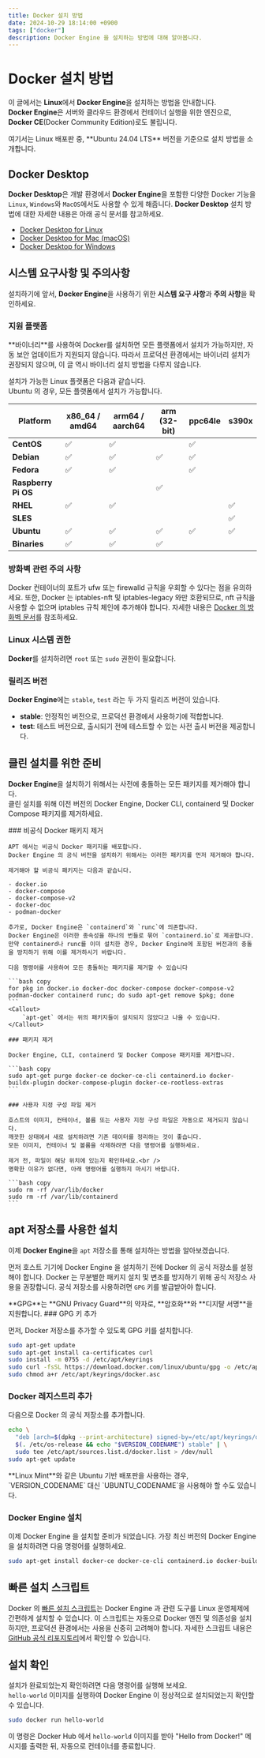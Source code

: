 ```yaml
---
title: Docker 설치 방법
date: 2024-10-29 18:14:00 +0900
tags: ["docker"]
description: Docker Engine 을 설치하는 방법에 대해 알아봅니다.
---
```



# Docker 설치 방법

이 글에서는 **Linux**에서 **Docker Engine**을 설치하는 방법을 안내합니다.<br />
**Docker Engine**은 서버와 클라우드 환경에서 컨테이너 실행을 위한 엔진으로, **Docker CE**(Docker Community Edition)로도 불립니다.

<Callout type="info">
	여기서는 Linux 배포판 중, **Ubuntu 24.04 LTS** 버전을 기준으로 설치 방법을 소개합니다.
</Callout>

## Docker Desktop

**Docker Desktop**은 개발 환경에서 **Docker Engine**을 포함한 다양한 Docker 기능을 `Linux`, `Windows`와 `MacOS`에서도 사용할 수 있게 해줍니다.
**Docker Desktop** 설치 방법에 대한 자세한 내용은 아래 공식 문서를 참고하세요.

- [Docker Desktop for Linux](https://docs.docker.com/desktop/install/linux/)
- [Docker Desktop for Mac (macOS)](https://docs.docker.com/desktop/install/mac-install/)
- [Docker Desktop for Windows](https://docs.docker.com/desktop/install/windows-install/)

## 시스템 요구사항 및 주의사항

설치하기에 앞서, **Docker Engine**을 사용하기 위한 **시스템 요구 사항**과 **주의 사항**을 확인하세요.

### 지원 플랫폼

<Callout>
	**바이너리**를 사용하여 Docker를 설치하면 모든 플랫폼에서 설치가 가능하지만, 자동 보안 업데이트가 지원되지 않습니다.
	따라서 프로덕션 환경에서는 바이너리 설치가 권장되지 않으며, 이 글 역시 바이너리 설치 방법을 다루지 않습니다.
</Callout>

설치가 가능한 Linux 플랫폼은 다음과 같습니다.<br />
Ubuntu 의 경우, 모든 플랫폼에서 설치가 가능합니다.

| Platform              | x86_64 / amd64 | arm64 / aarch64 | arm (32-bit) | ppc64le | s390x |
|-----------------------|----------------|------------------|--------------|---------|-------|
| **CentOS**            | ✅             | ✅               |              | ✅       |       |
| **Debian**            | ✅             | ✅               | ✅           | ✅       |       |
| **Fedora**            | ✅             | ✅               |              | ✅       |       |
| **Raspberry Pi OS**   |                |                  | ✅           |         |       |
| **RHEL**              | ✅             | ✅               |              |         | ✅     |
| **SLES**              |                |                  |              |         | ✅     |
| **Ubuntu**            | ✅             | ✅               | ✅           | ✅       | ✅     |
| **Binaries**          | ✅             | ✅               | ✅           |         |       |

### 방화벽 관련 주의 사항

Docker 컨테이너의 포트가 ufw 또는 firewalld 규칙을 우회할 수 있다는 점을 유의하세요.
또한, Docker 는 iptables-nft 및 iptables-legacy 와만 호환되므로, nft 규칙을 사용할 수 없으며 iptables 규칙 체인에 추가해야 합니다.
자세한 내용은 [Docker 의 방화벽 문서](https://docs.docker.com/network/iptables/)를 참조하세요.

### Linux 시스템 권한

**Docker**를 설치하려면 `root` 또는 `sudo` 권한이 필요합니다.

### 릴리즈 버전

**Docker Engine**에는 `stable`, `test` 라는 두 가지 릴리즈 버전이 있습니다.

- **stable**: 안정적인 버전으로, 프로덕션 환경에서 사용하기에 적합합니다.
- **test**: 테스트 버전으로, 출시되기 전에 테스트할 수 있는 사전 출시 버전을 제공합니다.

## 클린 설치를 위한 준비

**Docker Engine**을 설치하기 위해서는 사전에 충돌하는 모든 패키지를 제거해야 합니다.<br />
클린 설치를 위해 이전 버전의 Docker Engine, Docker CLI, containerd 및 Docker Compose 패키지를 제거하세요.

<Steps>
	### 비공식 Docker 패키지 제거

	APT 에서는 비공식 Docker 패키지를 배포합니다.
	Docker Engine 의 공식 버전을 설치하기 위해서는 이러한 패키지를 먼저 제거해야 합니다.

	제거해야 할 비공식 패키지는 다음과 같습니다.

	- docker.io
	- docker-compose
	- docker-compose-v2
	- docker-doc
	- podman-docker

	추가로, Docker Engine은 `containerd`와 `runc`에 의존합니다.
	Docker Engine은 이러한 종속성을 하나의 번들로 묶어 `containerd.io`로 제공합니다.
	만약 containerd나 runc를 이미 설치한 경우, Docker Engine에 포함된 버전과의 충돌을 방지하기 위해 이를 제거하시기 바랍니다.

	다음 명령어를 사용하여 모든 충돌하는 패키지를 제거할 수 있습니다

	```bash copy
	for pkg in docker.io docker-doc docker-compose docker-compose-v2 podman-docker containerd runc; do sudo apt-get remove $pkg; done
	```
	<Callout>
		`apt-get` 에서는 위의 패키지들이 설치되지 않았다고 나올 수 있습니다.
	</Callout>

	### 패키지 제거

	Docker Engine, CLI, containerd 및 Docker Compose 패키지를 제거합니다.

	```bash copy
	sudo apt-get purge docker-ce docker-ce-cli containerd.io docker-buildx-plugin docker-compose-plugin docker-ce-rootless-extras
	```

	### 사용자 지정 구성 파일 제거

	호스트의 이미지, 컨테이너, 볼륨 또는 사용자 지정 구성 파일은 자동으로 제거되지 않습니다.
	깨끗한 상태에서 새로 설치하려면 기존 데이터를 정리하는 것이 좋습니다.
	모든 이미지, 컨테이너 및 볼륨을 삭제하려면 다음 명령어를 실행하세요.

	제거 전, 파일이 해당 위치에 있는지 확인하세요.<br />
	명확한 이유가 없다면, 아래 명령어를 실행하지 마시기 바랍니다.

	```bash copy
	sudo rm -rf /var/lib/docker
	sudo rm -rf /var/lib/containerd
	```
</Steps>

## apt 저장소를 사용한 설치

이제 **Docker Engine**을 `apt` 저장소를 통해 설치하는 방법을 알아보겠습니다.

먼저 호스트 기기에 Docker Engine 을 설치하기 전에 Docker 의 공식 저장소를 설정해야 합니다.
Docker 는 무분별한 패키지 설치 및 변조를 방지하기 위해 공식 저장소 사용을 권장합니다.
공식 저장소를 사용하려면 `GPG` 키를 발급받아야 합니다.

<Callout type="info">
	**GPG**는 **GNU Privacy Guard**의 약자로, **암호화**와 **디지턀 서명**을 지원합니다.
</Callout>

<Steps>
### GPG 키 추가

먼저, Docker 저장소를 추가할 수 있도록 GPG 키를 설치합니다.

```bash copy
sudo apt-get update
sudo apt-get install ca-certificates curl
sudo install -m 0755 -d /etc/apt/keyrings
sudo curl -fsSL https://download.docker.com/linux/ubuntu/gpg -o /etc/apt/keyrings/docker.asc
sudo chmod a+r /etc/apt/keyrings/docker.asc
```

### Docker 레지스트리 추가

다음으로 Docker 의 공식 저장소를 추가합니다.

```bash copy
echo \
  "deb [arch=$(dpkg --print-architecture) signed-by=/etc/apt/keyrings/docker.asc] https://download.docker.com/linux/ubuntu \
  $(. /etc/os-release && echo "$VERSION_CODENAME") stable" | \
  sudo tee /etc/apt/sources.list.d/docker.list > /dev/null
sudo apt-get update
```

<Callout type="info">
	**Linux Mint**와 같은 Ubuntu 기반 배포판을 사용하는 경우, `VERSION_CODENAME` 대신 `UBUNTU_CODENAME`을 사용해야 할 수도 있습니다.
</Callout>

### Docker Engine 설치

이제 Docker Engine 을 설치할 준비가 되었습니다.
가장 최신 버전의 Docker Engine 을 설치하려면 다음 명령어를 실행하세요.

```bash copy
sudo apt-get install docker-ce docker-ce-cli containerd.io docker-buildx-plugin docker-compose-plugin
```
</Steps>

## 빠른 설치 스크립트

Docker 의 [빠른 설치 스크립트](https://get.docker.com/)는 Docker Engine 과 관련 도구를 Linux 운영체제에 간편하게 설치할 수 있습니다.
이 스크립트는 자동으로 Docker 엔진 및 의존성을 설치하지만, 프로덕션 환경에서는 사용을 신중히 고려해야 합니다.
자세한 스크립트 내용은 [GitHub 공식 리포지토리](https://github.com/docker/docker-install/)에서 확인할 수 있습니다.

## 설치 확인

설치가 완료되었는지 확인하려면 다음 명령어를 실행해 보세요.<br />
`hello-world` 이미지를 실행하여 Docker Engine 이 정상적으로 설치되었는지 확인할 수 있습니다.

```bash copy
sudo docker run hello-world
```

이 명령은 Docker Hub 에서 `hello-world` 이미지를 받아 "Hello from Docker!" 메시지를 출력한 뒤, 자동으로 컨테이너를 종료합니다.